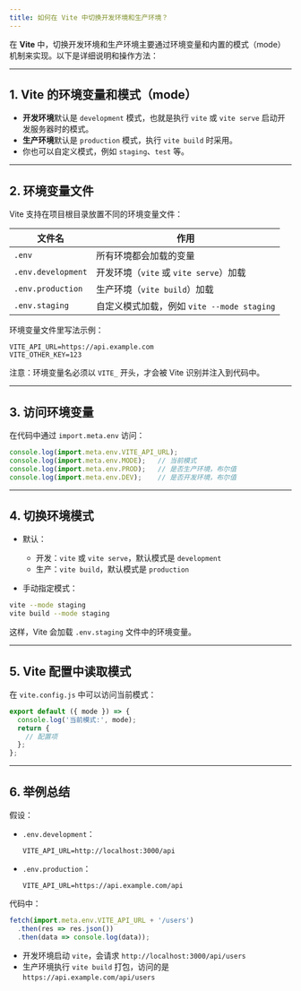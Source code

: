 ```yaml
---
title: 如何在 Vite 中切换开发环境和生产环境？
---
```


在 **Vite** 中，切换开发环境和生产环境主要通过环境变量和内置的模式（mode）机制来实现。以下是详细说明和操作方法：

---

## 1. Vite 的环境变量和模式（mode）

* **开发环境**默认是 `development` 模式，也就是执行 `vite` 或 `vite serve` 启动开发服务器时的模式。
* **生产环境**默认是 `production` 模式，执行 `vite build` 时采用。
* 你也可以自定义模式，例如 `staging`、`test` 等。

---

## 2. 环境变量文件

Vite 支持在项目根目录放置不同的环境变量文件：

| 文件名                | 作用                               |
| ------------------ | -------------------------------- |
| `.env`             | 所有环境都会加载的变量                      |
| `.env.development` | 开发环境（`vite` 或 `vite serve`）加载    |
| `.env.production`  | 生产环境（`vite build`）加载             |
| `.env.staging`     | 自定义模式加载，例如 `vite --mode staging` |

环境变量文件里写法示例：

```
VITE_API_URL=https://api.example.com
VITE_OTHER_KEY=123
```

注意：环境变量名必须以 `VITE_` 开头，才会被 Vite 识别并注入到代码中。

---

## 3. 访问环境变量

在代码中通过 `import.meta.env` 访问：

```js
console.log(import.meta.env.VITE_API_URL);
console.log(import.meta.env.MODE);   // 当前模式
console.log(import.meta.env.PROD);   // 是否生产环境，布尔值
console.log(import.meta.env.DEV);    // 是否开发环境，布尔值
```

---

## 4. 切换环境模式

* 默认：

  * 开发：`vite` 或 `vite serve`，默认模式是 `development`
  * 生产：`vite build`，默认模式是 `production`

* 手动指定模式：

```bash
vite --mode staging
vite build --mode staging
```

这样，Vite 会加载 `.env.staging` 文件中的环境变量。

---

## 5. Vite 配置中读取模式

在 `vite.config.js` 中可以访问当前模式：

```js
export default ({ mode }) => {
  console.log('当前模式:', mode);
  return {
    // 配置项
  };
};
```

---

## 6. 举例总结

假设：

* `.env.development`：

  ```
  VITE_API_URL=http://localhost:3000/api
  ```

* `.env.production`：

  ```
  VITE_API_URL=https://api.example.com/api
  ```

代码中：

```js
fetch(import.meta.env.VITE_API_URL + '/users')
  .then(res => res.json())
  .then(data => console.log(data));
```

* 开发环境启动 `vite`，会请求 `http://localhost:3000/api/users`
* 生产环境执行 `vite build` 打包，访问的是 `https://api.example.com/api/users`

